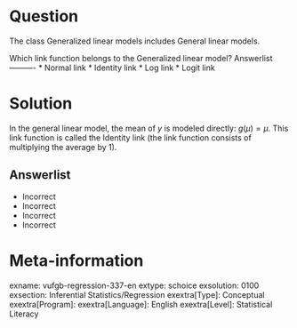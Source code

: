 Question
========
  
The class Generalized linear models includes General linear models.

Which link function belongs to the Generalized linear model? 
Answerlist
----------
* Normal link
* Identity link
* Log link
* Logit link

Solution
========

In the general linear model, the mean of *y* is modeled directly: $g(\mu) = \mu$. This link function is called the Identity link (the link function consists of multiplying the average by 1).

Answerlist
----------
* Incorrect
* Incorrect
* Incorrect
* Incorrect

Meta-information
================
exname: vufgb-regression-337-en
extype: schoice
exsolution: 0100
exsection: Inferential Statistics/Regression
exextra[Type]: Conceptual
exextra[Program]: 
exextra[Language]: English
exextra[Level]: Statistical Literacy
